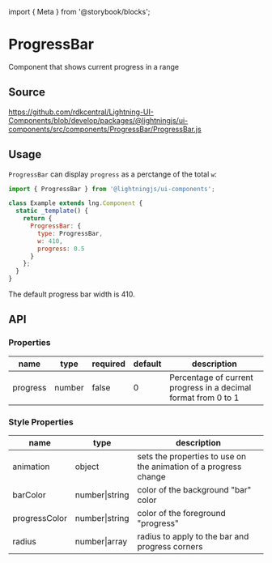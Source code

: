 ﻿import { Meta } from '@storybook/blocks';

<Meta of={ProgressBarStories} />

# ProgressBar

Component that shows current progress in a range

## Source

https://github.com/rdkcentral/Lightning-UI-Components/blob/develop/packages/@lightningjs/ui-components/src/components/ProgressBar/ProgressBar.js

## Usage

`ProgressBar` can display `progress` as a perctange of the total `w`:

```js
import { ProgressBar } from '@lightningjs/ui-components';

class Example extends lng.Component {
  static _template() {
    return {
      ProgressBar: {
        type: ProgressBar,
        w: 410,
        progress: 0.5
      }
    };
  }
}
```

The default progress bar width is 410.

## API

### Properties

| name     | type   | required | default | description                                                    |
| -------- | ------ | -------- | ------- | -------------------------------------------------------------- |
| progress | number | false    | 0       | Percentage of current progress in a decimal format from 0 to 1 |

### Style Properties

| name          | type           | description                                                      |
| ------------- | -------------- | ---------------------------------------------------------------- |
| animation     | object         | sets the properties to use on the animation of a progress change |
| barColor      | number\|string | color of the background "bar" color                              |
| progressColor | number\|string | color of the foreground "progress"                               |
| radius        | number\|array  | radius to apply to the bar and progress corners                  |
